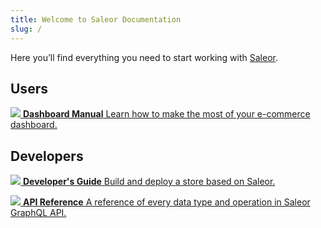 ```yaml
---
title: Welcome to Saleor Documentation
slug: /
---
```



Here you’ll find everything you need to start working with [Saleor](https://saleor.io).

## Users

<CardGrid home>

[![](/assets/icons/using-saleor.svg) **Dashboard Manual** Learn how to make the most of your e-commerce dashboard.](dashboard/index.mdx)

</CardGrid>

## Developers

<CardGrid home>

[![](/assets/icons/getting-started.svg) **Developer's Guide** Build and deploy a store based on Saleor.](developer.mdx)

[![](/assets/icons/api-reference.svg) **API Reference** A reference of every data type and operation in Saleor GraphQL API.](api-reference.md)

</CardGrid>
